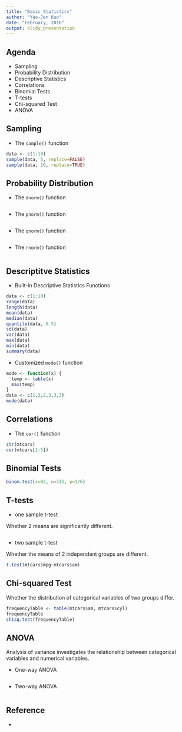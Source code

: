 ```yaml
---
title: "Basic Statistics"
author: "Yao-Jen Kuo"
date: "February, 2016"
output: slidy_presentation
---
```


## Agenda

* Sampling
* Probability Distribution
* Descriptive Statistics
* Correlations
* Binomial Tests
* T-tests
* Chi-squared Test
* ANOVA

## Sampling

* The `sample()` function

```r
data <- c(1:10)
sample(data, 5, replace=FALSE)
sample(data, 10, replace=TRUE)
```

## Probability Distribution

* The `dnorm()` function

```r

```

* The `pnorm()` function

```r

```

* The `qnorm()` function

```r

```

* The `rnorm()` function

```r

```

## Descriptitve Statistics

* Built-in Descriptive Statistics Functions

```r
data <- c(1:10)
range(data)
length(data)
mean(data)
median(data)
quantile(data, 0.5)
sd(data)
var(data)
max(data)
min(data)
summary(data)
```

* Customized `mode()` function

```r
mode <- function(x) {
  temp <- table(x)
  max(temp)
}
data <- c(1,2,2,3,3,3)
mode(data)
```

## Correlations

* The `cor()` function

```r
str(mtcars)
cor(mtcars[1:5])
```

## Binomial Tests

```r
binom.test(x=92, n=315, p=1/6)
```

## T-tests

* one sample t-test

Whether 2 means are significantly different.

```r

```

* two sample t-test

Whether the means of 2 independent groups are different.

```r
t.test(mtcars$mpg~mtcars$am)
```

## Chi-squared Test

Whether the distribution of categorical variables of two groups differ.

```r
frequencyTable <- table(mtcars$am, mtcars$cyl)
frequencyTable
chisq.test(frequencyTable)
```

## ANOVA

Analysis of variance investigates the relationship between categorical variables and numerical variables.

* One-way ANOVA

```r

```

* Two-way ANOVA

```r

```

## Reference

* 